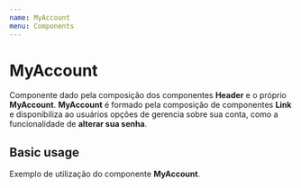 ```yaml
---
name: MyAccount
menu: Components
---
```



# MyAccount
Componente dado pela composição dos componentes **Header** e o próprio **MyAccount**. **MyAccount** é formado pela composição de componentes **Link** e disponibiliza ao usuários opções de gerencia sobre sua conta, como a funcionalidade de **alterar sua senha**.

## Basic usage
Exemplo de utilização do componente **MyAccount**.

<Playground>
    <div style={containerWithPadding}>
		<Header type='icon' title='Minha Conta' icon='menu' />
		<MyAccount />
	</div>
</Playground>
